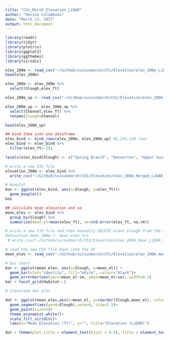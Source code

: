 ---
title: "Ch1_Marsh_Elevation_LiDAR"
author: "Denise Colombano"
date: "March 13, 2017"
output: html_document
---

```{r setup, include=FALSE}
library(readr)
library(tidyr)
library(plotrix)
library(ggplot2)
library(ggthemes)
library(viridis)
```

```{r, 200m no upland}
elev_200m <- read_csv("~/GitHub/suisunmarsh/Ch1/Elevation/elev_200m_LiDAR_ft.txt")
head(elev_200m)

elev_200m <- elev_200m %>% 
  select(Slough,elev_ft)
```

```{r, 200m upland}
elev_200m_up <- read_csv("~/GitHub/suisunmarsh/Ch1/Elevation/elev_200m_uplands_LiDAR_ft.txt")

elev_200m_up <- elev_200m_up %>% 
  select(Channel,elev_ft) %>% 
  rename(Slough=Channel)

head(elev_200m_up)
```

```{r, bind them together}
## bind them into one dataframe
elev_bind <- bind_rows(elev_200m, elev_200m_up) #5,235,120 rows
elev_bind <- elev_bind %>% 
  filter(elev_ft>-25)

levels(elev_bind$Slough) <- c("Spring Branch", "Denverton", "Upper Suisun", "Cutoff", "Peytonia", "Nurse", "Lower Suisun", "Boynton", "Goodyear", "Montezuma", "Grant")

# write a new CSV file
elevation_200m <- elev_bind %>% 
  write_csv("~/GitHub/suisunmarsh/Ch1/Elevation/elev_200m_Merged_LiDAR_ft.csv")

# boxplot
box <- ggplot(elev_bind, aes(x=Slough, y=elev_ft))+
  geom_boxplot()
box
```

```{r}
## calculate mean elevation and se
mean_elev <- elev_bind %>% 
  group_by(Slough) %>% 
  summarize(mean_el=mean(elev_ft), se=std.error(elev_ft, na.rm))

# write a new CSV file and then manually DELETE Grant Slough from the table bc don't know how to do it in R
#elevation_mean_200m <- mean_elev %>% 
 # write_csv("~/GitHub/suisunmarsh/Ch1/Elevation/elev_200m_mean_LiDAR_ft.csv")

# read the new CSV file back into the DF
mean_elev <- read_csv("~/GitHub/suisunmarsh/Ch1/Elevation/elev_200m_mean_LiDAR_ft.csv")

# bar chart
bar <- ggplot(mean_elev, aes(x=Slough, y=mean_el)) +
  geom_bar(stat="identity", fill="white", colour="black")+
  geom_errorbar(aes(ymin=mean_el-se, ymax=mean_el+se), width=0.2)
bar + facet_grid(Habitat~.)

# cleveland dot plot

dot <- ggplot(mean_elev,aes(x=mean_el, y=reorder(Slough,mean_el), color=mean_el)) +
  geom_segment(aes(yend=Slough),xend=0, size=1.5)+
  geom_point(size=5)+
  theme_economist_white()+
  scale_fill_viridis()+
  labs(x="Mean Elevation (ft)", y="", title="Elevation (LiDAR)")

dot + theme(plot.title = element_text(hjust = 0.5), title = element_text(size=18), axis.text.x = element_text(size=18), axis.text.y = element_text(size=18), legend.position="none" ) + facet_grid(.~Habitat)

```

